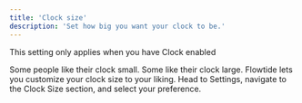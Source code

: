 ```yaml
---
title: 'Clock size'
description: 'Set how big you want your clock to be.'
---
```


<Info>
  This setting only applies when you have Clock enabled
</Info>

Some people like their clock small. Some like their clock large. Flowtide lets you customize your clock size to your liking. Head to Settings, navigate to the Clock Size section, and select your preference.